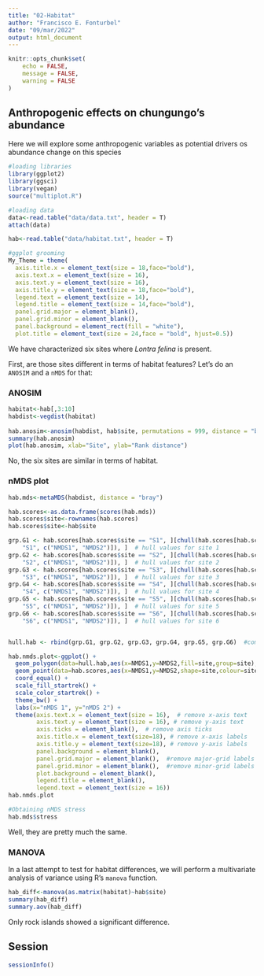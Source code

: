 ```yaml
---
title: "02-Habitat"
author: "Francisco E. Fonturbel"
date: "09/mar/2022"
output: html_document
---
```


```r
knitr::opts_chunk$set(
	echo = FALSE,
	message = FALSE,
	warning = FALSE
)
```

## Anthropogenic effects on chungungo's abundance

Here we will explore some anthropogenic variables as potential drivers os abundance change on this species

```r
#loading libraries
library(ggplot2)
library(ggsci)
library(vegan)
source("multiplot.R")

#loading data
data<-read.table("data/data.txt", header = T)
attach(data)

hab<-read.table("data/habitat.txt", header = T)

#ggplot grooming
My_Theme = theme(
  axis.title.x = element_text(size = 18,face="bold"),
  axis.text.x = element_text(size = 16),
  axis.text.y = element_text(size = 16),
  axis.title.y = element_text(size = 18,face="bold"),
  legend.text = element_text(size = 14),
  legend.title = element_text(size = 14,face="bold"),
  panel.grid.major = element_blank(),
  panel.grid.minor = element_blank(),
  panel.background = element_rect(fill = "white"),
  plot.title = element_text(size = 24,face = "bold", hjust=0.5))
```

We have characterized six sites where _Lontra felina_ is present.

First, are those sites different in terms of habitat features? Let's do an `ANOSIM` and a `nMDS`  for that:

### ANOSIM

```r
habitat<-hab[,3:10]
habdist<-vegdist(habitat)
  
hab.anosim<-anosim(habdist, hab$site, permutations = 999, distance = "bray")
summary(hab.anosim)
plot(hab.anosim, xlab="Site", ylab="Rank distance")
```

No, the six sites are similar in terms of habitat.

### nMDS plot

```r
hab.mds<-metaMDS(habdist, distance = "bray")

hab.scores<-as.data.frame(scores(hab.mds))
hab.scores$site<-rownames(hab.scores)
hab.scores$site<-hab$site

grp.G1 <- hab.scores[hab.scores$site == "S1", ][chull(hab.scores[hab.scores$site == 
    "S1", c("NMDS1", "NMDS2")]), ]  # hull values for site 1
grp.G2 <- hab.scores[hab.scores$site == "S2", ][chull(hab.scores[hab.scores$site == 
    "S2", c("NMDS1", "NMDS2")]), ]  # hull values for site 2
grp.G3 <- hab.scores[hab.scores$site == "S3", ][chull(hab.scores[hab.scores$site == 
    "S3", c("NMDS1", "NMDS2")]), ]  # hull values for site 3
grp.G4 <- hab.scores[hab.scores$site == "S4", ][chull(hab.scores[hab.scores$site == 
    "S4", c("NMDS1", "NMDS2")]), ]  # hull values for site 4
grp.G5 <- hab.scores[hab.scores$site == "S5", ][chull(hab.scores[hab.scores$site == 
    "S5", c("NMDS1", "NMDS2")]), ]  # hull values for site 5
grp.G6 <- hab.scores[hab.scores$site == "S6", ][chull(hab.scores[hab.scores$site == 
    "S6", c("NMDS1", "NMDS2")]), ]  # hull values for site 6


hull.hab <- rbind(grp.G1, grp.G2, grp.G3, grp.G4, grp.G5, grp.G6)  #combine groups

hab.nmds.plot<-ggplot() + 
  geom_polygon(data=hull.hab,aes(x=NMDS1,y=NMDS2,fill=site,group=site),alpha=0.30) + # add the convex hulls
  geom_point(data=hab.scores,aes(x=NMDS1,y=NMDS2,shape=site,colour=site),size=4) + # add the point markers
  coord_equal() +
  scale_fill_startrek() +
  scale_color_startrek() +
  theme_bw() + 
  labs(x="nMDS 1", y="nMDS 2") +
  theme(axis.text.x = element_text(size = 16),  # remove x-axis text
        axis.text.y = element_text(size = 16), # remove y-axis text
        axis.ticks = element_blank(),  # remove axis ticks
        axis.title.x = element_text(size=18), # remove x-axis labels
        axis.title.y = element_text(size=18), # remove y-axis labels
        panel.background = element_blank(), 
        panel.grid.major = element_blank(),  #remove major-grid labels
        panel.grid.minor = element_blank(),  #remove minor-grid labels
        plot.background = element_blank(),
        legend.title = element_blank(),
        legend.text = element_text(size = 16))
hab.nmds.plot

#Obtaining nMDS stress
hab.mds$stress
```

Well, they are pretty much the same.

### MANOVA

In a last attempt to test for habitat differences, we will perform a multivariate analysis of variance using R's `manova` function.

```r
hab_diff<-manova(as.matrix(habitat)~hab$site)
summary(hab_diff)
summary.aov(hab_diff)
```

Only rock islands showed a significant difference.

## Session

```r
sessionInfo()
```